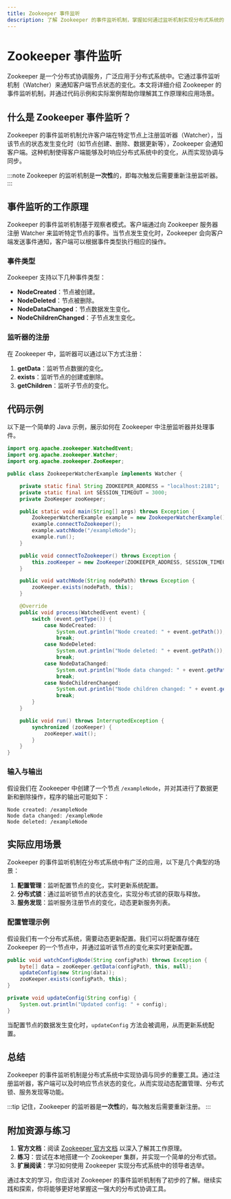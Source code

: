 ```yaml
---
title: Zookeeper 事件监听
description: 了解 Zookeeper 的事件监听机制，掌握如何通过监听机制实现分布式系统的协调与同步。
---
```


# Zookeeper 事件监听

Zookeeper 是一个分布式协调服务，广泛应用于分布式系统中。它通过事件监听机制（Watcher）来通知客户端节点状态的变化。本文将详细介绍 Zookeeper 的事件监听机制，并通过代码示例和实际案例帮助你理解其工作原理和应用场景。

## 什么是 Zookeeper 事件监听？

Zookeeper 的事件监听机制允许客户端在特定节点上注册监听器（Watcher），当该节点的状态发生变化时（如节点创建、删除、数据更新等），Zookeeper 会通知客户端。这种机制使得客户端能够及时响应分布式系统中的变化，从而实现协调与同步。

:::note
Zookeeper 的监听机制是**一次性**的，即每次触发后需要重新注册监听器。
:::

## 事件监听的工作原理

Zookeeper 的事件监听机制基于观察者模式。客户端通过向 Zookeeper 服务器注册 Watcher 来监听特定节点的事件。当节点发生变化时，Zookeeper 会向客户端发送事件通知，客户端可以根据事件类型执行相应的操作。

### 事件类型

Zookeeper 支持以下几种事件类型：

- **NodeCreated**：节点被创建。
- **NodeDeleted**：节点被删除。
- **NodeDataChanged**：节点数据发生变化。
- **NodeChildrenChanged**：子节点发生变化。

### 监听器的注册

在 Zookeeper 中，监听器可以通过以下方式注册：

1. **getData**：监听节点数据的变化。
2. **exists**：监听节点的创建或删除。
3. **getChildren**：监听子节点的变化。

## 代码示例

以下是一个简单的 Java 示例，展示如何在 Zookeeper 中注册监听器并处理事件。

```java
import org.apache.zookeeper.WatchedEvent;
import org.apache.zookeeper.Watcher;
import org.apache.zookeeper.ZooKeeper;

public class ZookeeperWatcherExample implements Watcher {

    private static final String ZOOKEEPER_ADDRESS = "localhost:2181";
    private static final int SESSION_TIMEOUT = 3000;
    private ZooKeeper zooKeeper;

    public static void main(String[] args) throws Exception {
        ZookeeperWatcherExample example = new ZookeeperWatcherExample();
        example.connectToZookeeper();
        example.watchNode("/exampleNode");
        example.run();
    }

    public void connectToZookeeper() throws Exception {
        this.zooKeeper = new ZooKeeper(ZOOKEEPER_ADDRESS, SESSION_TIMEOUT, this);
    }

    public void watchNode(String nodePath) throws Exception {
        zooKeeper.exists(nodePath, this);
    }

    @Override
    public void process(WatchedEvent event) {
        switch (event.getType()) {
            case NodeCreated:
                System.out.println("Node created: " + event.getPath());
                break;
            case NodeDeleted:
                System.out.println("Node deleted: " + event.getPath());
                break;
            case NodeDataChanged:
                System.out.println("Node data changed: " + event.getPath());
                break;
            case NodeChildrenChanged:
                System.out.println("Node children changed: " + event.getPath());
                break;
        }
    }

    public void run() throws InterruptedException {
        synchronized (zooKeeper) {
            zooKeeper.wait();
        }
    }
}
```

### 输入与输出

假设我们在 Zookeeper 中创建了一个节点 `/exampleNode`，并对其进行了数据更新和删除操作，程序的输出可能如下：

```
Node created: /exampleNode
Node data changed: /exampleNode
Node deleted: /exampleNode
```

## 实际应用场景

Zookeeper 的事件监听机制在分布式系统中有广泛的应用，以下是几个典型的场景：

1. **配置管理**：监听配置节点的变化，实时更新系统配置。
2. **分布式锁**：通过监听锁节点的状态变化，实现分布式锁的获取与释放。
3. **服务发现**：监听服务注册节点的变化，动态更新服务列表。

### 配置管理示例

假设我们有一个分布式系统，需要动态更新配置。我们可以将配置存储在 Zookeeper 的一个节点中，并通过监听该节点的变化来实时更新配置。

```java
public void watchConfigNode(String configPath) throws Exception {
    byte[] data = zooKeeper.getData(configPath, this, null);
    updateConfig(new String(data));
    zooKeeper.exists(configPath, this);
}

private void updateConfig(String config) {
    System.out.println("Updated config: " + config);
}
```

当配置节点的数据发生变化时，`updateConfig` 方法会被调用，从而更新系统配置。

## 总结

Zookeeper 的事件监听机制是分布式系统中实现协调与同步的重要工具。通过注册监听器，客户端可以及时响应节点状态的变化，从而实现动态配置管理、分布式锁、服务发现等功能。

:::tip
记住，Zookeeper 的监听器是**一次性**的，每次触发后需要重新注册。
:::

## 附加资源与练习

1. **官方文档**：阅读 [Zookeeper 官方文档](https://zookeeper.apache.org/doc/current/) 以深入了解其工作原理。
2. **练习**：尝试在本地搭建一个 Zookeeper 集群，并实现一个简单的分布式锁。
3. **扩展阅读**：学习如何使用 Zookeeper 实现分布式系统中的领导者选举。

通过本文的学习，你应该对 Zookeeper 的事件监听机制有了初步的了解。继续实践和探索，你将能够更好地掌握这一强大的分布式协调工具。